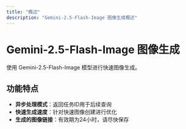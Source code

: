 ```yaml
---
title: "概述"
description: "Gemini-2.5-Flash-Image 图像生成概述"
---
```


# Gemini-2.5-Flash-Image 图像生成

使用 Gemini-2.5-Flash-Image 模型进行快速图像生成。

## 功能特点

- **异步处理模式**：返回任务ID用于后续查询
- **快速生成速度**：针对快速图像创建进行优化
- **生成的图像链接**：有效期为24小时，请尽快保存

